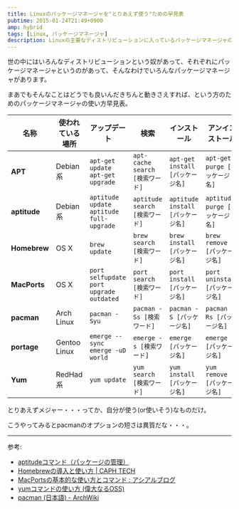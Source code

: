```yaml
---
title: Linuxのパッケージマネージャを"とりあえず使う"ための早見表
pubtime: 2015-01-24T21:49+0900
amp: hybrid
tags: [Linux, パッケージマネージャ]
description: Linuxの主要なディストリビューションに入っているパッケージマネージャの、最低限必要そうなコマンドの早見表です。
---
```


世の中にはいろんなディストリビューションという奴があって、それぞれにパッケージマネージャというのがあって、そんなわけでいろんなパッケージマネージャがあります。

まあでもそんなことはどうでも良いんだきちんと動きさえすれば、という方のためのパッケージマネージャの使い方早見表。

|名称        |使われている場所|アップデート                                  |検索                           |インストール                     |アンインストール               |
|------------|----------------|----------------------------------------------|-------------------------------|---------------------------------|-------------------------------|
|**APT**     |Debian系        |`apt-get update`<br />`apt-get upgrade`       |`apt-cache search [検索ワード]`|`apt-get install [パッケージ名]` |`apt-get purge [パッケージ名]` |
|**aptitude**|Debian系        |`aptitude update`<br />`aptitude full-upgrade`|`aptitude search [検索ワード]` |`aptitude install [パッケージ名]`|`aptitude purge [パッケージ名]`|
|**Homebrew**|OS X            |`brew update`                                 |`brew search [検索ワード]`     |`brew install [パッケージ名]`    |`brew remove [パッケージ名]`   |
|**MacPorts**|OS X            |`port selfupdate`<br />`port upgrade outdated`|`port search [検索ワード]`     |`port install [パッケージ名]`    |`port uninstall [パッケージ名]`|
|**pacman**  |Arch Linux      |`pacman -Syu`                                 |`pacman -Ss [検索ワード]`      |`pacman -S [パッケージ名]`       |`pacman -Rs [パッケージ名]`    |
|**portage** |Gentoo Linux    |`emerge --sync`<br />`emerge -uD world`       |`emerge -s [検索ワード]`       |`emerge [パッケージ名]`          |`emerge -C [パッケージ名]`     |
|**Yum**     |RedHad系        |`yum update`                                  |`yum search [検索ワード]`      |`yum install [パッケージ名]`     |`yum remove [パッケージ名]`    |

とりあえずメジャー・・・ってか、自分が使う(or使いそう)なものだけ。

こうやってみるとpacmanのオプションの短さは異質だな・・・。

---

参考:
- [aptitudeコマンド（パッケージの管理）](http://www.garunimo.com/program/linux/aptitude.xhtml)
- [Homebrewの導入と使い方 | CAPH TECH](http://tech.caph.jp/2011/04/06/homebrew%E3%81%AE%E5%B0%8E%E5%85%A5%E3%81%A8%E4%BD%BF%E3%81%84%E6%96%B9/)
- [MacPortsの基本的な使い方とコマンド : アシアルブログ](http://blog.asial.co.jp/371)
- [yumコマンドの使い方 (偉大なるOSS)](http://max01.skr.jp/blog/2006/12/yum.html)
- [pacman (日本語) - ArchWiki](https://wiki.archlinux.org/index.php/Pacman_%28%E6%97%A5%E6%9C%AC%E8%AA%9E%29#.E3.83.91.E3.83.83.E3.82.B1.E3.83.BC.E3.82.B8.E3.81.AE.E3.82.A2.E3.83.83.E3.83.97.E3.82.B0.E3.83.AC.E3.83.BC.E3.83.89)
